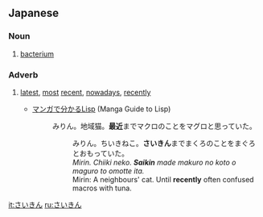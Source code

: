 ==Japanese==
===Noun===
{{ja-noun|h|rom=saikin}}
# {{ja-def|細菌}} [[bacterium]]
===Adverb===
{{ja-pos|h|adverb|rom=saikin}}
# {{ja-def|最近}} [[latest]], [[most]] [[recent]], [[nowadays]], [[recently]]
#* [http://lambda.bugyo.tk/cdr/mwl/index.html マンガで分かるLisp] (Manga Guide to Lisp)
#*: みりん。地域猫。'''最近'''までマクロのことをマグロと思っていた。
#*:: みりん。ちいきねこ。'''さいきん'''までまくろのことをまぐろとおもっていた。
#*:: ''Mirin. Chiiki neko. '''Saikin''' made makuro no koto o maguro to omotte ita.''
#*:: Mirin: A neighbours' cat. Until '''recently''' often confused macros with tuna.

[[it:さいきん]]
[[ru:さいきん]]